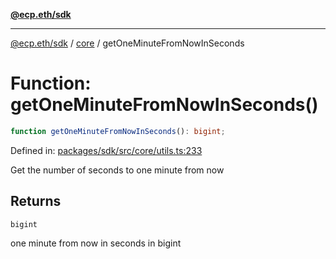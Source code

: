 [**@ecp.eth/sdk**](../../index.mdx)

***

[@ecp.eth/sdk](/sdk-reference/index.mdx) / [core](/sdk-reference/core/index.mdx) / getOneMinuteFromNowInSeconds

# Function: getOneMinuteFromNowInSeconds()

```ts
function getOneMinuteFromNowInSeconds(): bigint;
```

Defined in: [packages/sdk/src/core/utils.ts:233](https://github.com/ecp-eth/comments-monorepo/blob/main/packages/sdk/src/core/utils.ts#L233)

Get the number of seconds to one minute from now

## Returns

`bigint`

one minute from now in seconds in bigint
